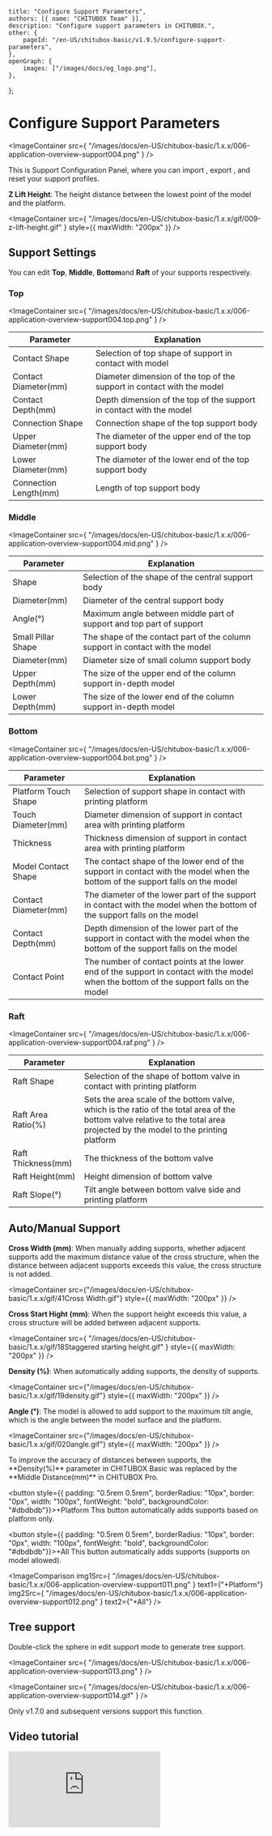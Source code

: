 
	title: "Configure Support Parameters",
	authors: [{ name: "CHITUBOX Team" }],
	description: "Configure support parameters in CHITUBOX.",
	other: {
		pageId: "/en-US/chitubox-basic/v1.9.5/configure-support-parameters",
	},
	openGraph: {
		images: ["/images/docs/og_logo.png"],
	},
};

# Configure Support Parameters

<ImageContainer
	src={
		"/images/docs/en-US/chitubox-basic/1.x.x/006-application-overview-support004.png"
	}
/>

<span className="flex flex-wrap justify-start items-center gap-x-1">
	This is Support Configuration Panel, where you can import
	<ImageContainer
		src={
			"/images/docs/en-US/chitubox-basic/1.x.x/006-application-overview-support008.png"
		}
	/>
	, export
	<ImageContainer
		src={
			"/images/docs/en-US/chitubox-basic/1.x.x/006-application-overview-support009.png"
		}
	/>
	, and reset
	<ImageContainer
		src={
			"/images/docs/en-US/chitubox-basic/1.x.x/006-application-overview-support007.png"
		}
	/>
	your support profiles.
</span>

**Z Lift Height**: The height distance between the lowest point of the model and the platform.

<ImageContainer
	src={
		"/images/docs/en-US/chitubox-basic/1.x.x/gif/009-z-lift-height.gif"
	}
	style={{ maxWidth: "200px" }}
/>

## Support Settings

You can edit <b>Top</b>, <b>Middle</b>, <b>Bottom</b>and <b>Raft</b> of your supports respectively.

### Top

<ImageContainer
	src={
		"/images/docs/en-US/chitubox-basic/1.x.x/006-application-overview-support004.top.png"
	}
/>

| Parameter             | Explanation                                                            |
| --------------------- | ---------------------------------------------------------------------- |
| Contact Shape         | Selection of top shape of support in contact with model                |
| Contact Diameter(mm)  | Diameter dimension of the top of the support in contact with the model |
| Contact Depth(mm)     | Depth dimension of the top of the support in contact with the model    |
| Connection Shape      | Connection shape of the top support body                               |
| Upper Diameter(mm)    | The diameter of the upper end of the top support body                  |
| Lower Diameter(mm)    | The diameter of the lower end of the top support body                  |
| Connection Length(mm) | Length of top support body                                             |

### Middle

<ImageContainer
	src={
		"/images/docs/en-US/chitubox-basic/1.x.x/006-application-overview-support004.mid.png"
	}
/>

| Parameter          | Explanation                                                                   |
| ------------------ | ----------------------------------------------------------------------------- |
| Shape              | Selection of the shape of the central support body                            |
| Diameter(mm)       | Diameter of the central support body                                          |
| Angle(°)           | Maximum angle between middle part of support and top part of support          |
| Small Pillar Shape | The shape of the contact part of the column support in contact with the model |
| Diameter(mm)       | Diameter size of small column support body                                    |
| Upper Depth(mm)    | The size of the upper end of the column support in-depth model                |
| Lower Depth(mm)    | The size of the lower end of the column support in-depth model                |

### Bottom

<ImageContainer
	src={
		"/images/docs/en-US/chitubox-basic/1.x.x/006-application-overview-support004.bot.png"
	}
/>

| Parameter            | Explanation                                                                                                                              |
| -------------------- | ---------------------------------------------------------------------------------------------------------------------------------------- |
| Platform Touch Shape | Selection of support shape in contact with printing platform                                                                             |
| Touch Diameter(mm)   | Diameter dimension of support in contact area with printing platform                                                                     |
| Thickness            | Thickness dimension of support in contact area with printing platform                                                                    |
| Model Contact Shape  | The contact shape of the lower end of the support in contact with the model when the bottom of the support falls on the model            |
| Contact Diameter(mm) | The diameter of the lower part of the support in contact with the model when the bottom of the support falls on the model                |
| Contact Depth(mm)    | Depth dimension of the lower part of the support in contact with the model when the bottom of the support falls on the model             |
| Contact Point        | The number of contact points at the lower end of the support in contact with the model when the bottom of the support falls on the model |

### Raft

<ImageContainer
	src={
		"/images/docs/en-US/chitubox-basic/1.x.x/006-application-overview-support004.raf.png"
	}
/>

| Parameter          | Explanation                                                                                                                                                                  |
| ------------------ | ---------------------------------------------------------------------------------------------------------------------------------------------------------------------------- |
| Raft Shape         | Selection of the shape of bottom valve in contact with printing platform                                                                                                     |
| Raft Area Ratio(%) | Sets the area scale of the bottom valve, which is the ratio of the total area of the bottom valve relative to the total area projected by the model to the printing platform |
| Raft Thickness(mm) | The thickness of the bottom valve                                                                                                                                            |
| Raft Height(mm)    | Height dimension of bottom valve                                                                                                                                             |
| Raft Slope(°)      | Tilt angle between bottom valve side and printing platform                                                                                                                   |

## Auto/Manual Support

**Cross Width (mm)**: When manually adding supports, whether adjacent
supports add the maximum distance value of the cross structure, when the
distance between adjacent supports exceeds this value, the cross structure
is not added.

<ImageContainer
	src={"/images/docs/en-US/chitubox-basic/1.x.x/gif/41Cross Width.gif"}
	style={{ maxWidth: "200px" }}
/>

**Cross Start Hight (mm)**: When the support height exceeds this value, a
cross structure will be added between adjacent supports.

<ImageContainer
	src={
		"/images/docs/en-US/chitubox-basic/1.x.x/gif/18Staggered starting height.gif"
	}
	style={{ maxWidth: "200px" }}
/>

**Density (%)**: When automatically adding supports, the density of supports.

<ImageContainer
	src={"/images/docs/en-US/chitubox-basic/1.x.x/gif/19density.gif"}
	style={{ maxWidth: "200px" }}
/>

**Angle (°)**: The model is allowed to add support to the maximum tilt
angle, which is the angle between the model surface and the platform.

<ImageContainer
	src={"/images/docs/en-US/chitubox-basic/1.x.x/gif/020angle.gif"}
	style={{ maxWidth: "200px" }}
/>

<Admonition type="note">
	To improve the accuracy of distances between supports, the **Density(%)**
	parameter in CHITUBOX Basic was replaced by the **Middle Distance(mm)** in
	CHITUBOX Pro.
</Admonition>

<button style={{ padding: "0.5rem 0.5rem", borderRadius: "10px", border: "0px", width: "100px", fontWeight: "bold", backgroundColor: "#dbdbdb"}}><span>+Platform</span></button> This button automatically adds supports based on platform only.

<button style={{ padding: "0.5rem 0.5rem", borderRadius: "10px", border: "0px", width: "100px", fontWeight: "bold", backgroundColor: "#dbdbdb"}}><span>+All</span></button> This button automatically adds supports (supports on model allowed).

<ImageComparison
	img1Src={
		"/images/docs/en-US/chitubox-basic/1.x.x/006-application-overview-support011.png"
	}
	text1={"+Platform"}
	img2Src={
		"/images/docs/en-US/chitubox-basic/1.x.x/006-application-overview-support012.png"
	}
	text2={"+All"}
/>

## Tree support

Double-click the sphere in edit support mode to generate tree support.

<ImageContainer
	src={
		"/images/docs/en-US/chitubox-basic/1.x.x/006-application-overview-support013.png"
	}
/>

<ImageContainer
	src={
		"/images/docs/en-US/chitubox-basic/1.x.x/006-application-overview-support014.gif"
	}
/>

<Admonition type="note">
	Only v1.7.0 and subsequent versions support this function.
</Admonition>

## Video tutorial

<YouTubeVideoContainer>
	<iframe
		src="https://www.youtube.com/embed/PO6vf6duepg"
		scrolling="no"
		border="0"
		frameborder="no"
		framespacing="0"
		allowfullscreen="true"
	></iframe>
</YouTubeVideoContainer>

